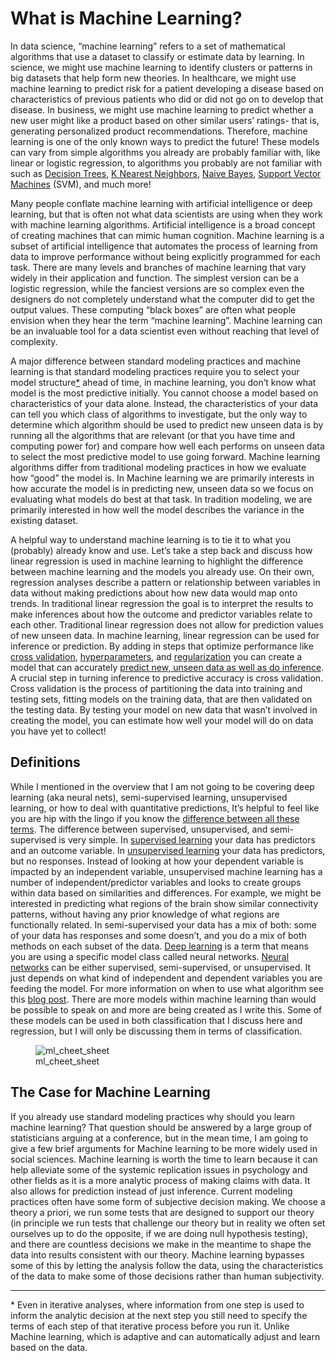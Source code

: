 # What is Machine Learning?

In data science, "machine learning" refers to a set of mathematical algorithms that use a dataset to classify or estimate data by learning. In science, we might use machine learning to identify clusters or patterns in big datasets that help form new theories. In healthcare, we might use machine learning to predict risk for a patient developing a disease based on characteristics of previous patients who did or did not go on to develop that disease. In business, we might use machine learning to predict whether a new user might like a product based on other similar users' ratings- that is, generating personalized product recommendations. Therefore, machine learning is one of the only known ways to predict the future! These models can vary from simple algorithms you already are probably familiar with, like linear or logistic regression, to algorithms you probably are not familiar with such as [Decision Trees](#decisiontrees), [K Nearest Neighbors](#knn), [Naive Bayes](#naivebayes), [Support Vector Machines](#svm) (SVM), and much more!

Many people conflate machine learning with artificial intelligence or deep learning, but that is often not what data scientists are using when they work with machine learning algorithms. Artificial intelligence is a broad concept of creating machines that can mimic human cognition. Machine learning is a subset of artificial intelligence that automates the process of learning from data to improve performance without being explicitly programmed for each task. There are many levels and branches of machine learning that vary widely in their application and function. The simplest version can be a logistic regression, while the fanciest versions are so complex even the designers do not completely understand what the computer did to get the output values. These computing "black boxes" are often what people envision when they hear the term "machine learning". Machine learning can be an invaluable tool for a data scientist even without reaching that level of complexity.

A major difference between standard modeling practices and machine learning is that standard modeling practices require you to select your model structure[*](#footnote) ahead of time, in machine learning, you don't know what model is the most predictive initially. You cannot choose a model based on characteristics of your data alone. Instead, the characteristics of your data can tell you which class of algorithms to investigate, but the only way to determine which algorithm should be used to predict new unseen data is by running all the algorithms that are relevant (or that you have time and computing power for) and compare how well each performs on unseen data to select the most predictive model to use going forward. Machine learning algorithms differ from traditional modeling practices in how we evaluate how "good" the model is. In Machine learning we are primarily interests in how accurate the model is in predicting new, unseen data so we focus on evaluating what models do best at that task. In tradition modeling, we are primarily interested in how well the model describes the variance in the existing dataset. 

A helpful way to understand machine learning is to tie it to what you (probably) already know and use. Let's take a step back and discuss how linear regression is used in machine learning to highlight the difference between machine learning and the models you already use. On their own, regression analyses describe a pattern or relationship between variables in data without making predictions about how new data would map onto trends. In traditional linear regression the goal is to interpret the results to make inferences about how the outcome and predictor variables relate to each other. Traditional linear regression does not allow for prediction values of new unseen data. In machine learning, linear regression can be used for inference or prediction. By adding in steps that optimize performance like [cross validation](#crossval), [hyperparameters](#hyperparameters), and [regularization](#regularization) you can create a model that can accurately [predict new, unseen data as well as do inference](https://vitalflux.com/machine-learning-inference-prediction-difference/#:~:text=While%20prediction%20is%20used%20to,predictors%20and%20the%20response%20variables.). A crucial step in turning inference to predictive accuracy is cross validation. Cross validation is the process of partitioning the data into training and testing sets, fitting models on the training data, that are then validated on the testing data. By testing your model on new data that wasn't involved in creating the model, you can estimate how well your model will do on data you have yet to collect!

## Definitions

While I mentioned in the overview that I am not going to be covering deep learning (aka neural nets), semi-supervised learning, unsupervised learning, or how to deal with quantitative predictions, It's helpful to feel like you are hip with the lingo if you know the [difference between all these terms](https://www.sas.com/en_gb/insights/articles/analytics/machine-learning-algorithms.html). The difference between supervised, unsupervised, and semi-supervised is very simple. In [supervised learning](https://www.datacamp.com/blog/supervised-machine-learning) your data has predictors and an outcome variable. In [unsupervised learning](https://www.datacamp.com/blog/introduction-to-unsupervised-learning) your data has predictors, but no responses. Instead of looking at how your dependent variable is impacted by an independent variable, unsupervised machine learning has a number of independent/predictor variables and looks to create groups within data based on similarities and differences. For example, we might be interested in predicting what regions of the brain show similar connectivity patterns, without having any prior knowledge of what regions are functionally related. In semi-supervised your data has a mix of both: some of your data has responses and some doesn't, and you do a mix of both methods on each subset of the data. [Deep learning](https://www.nvidia.com/en-us/glossary/deep-learning/) is a term that means you are using a specific model class called neural networks. [Neural networks](https://www.youtube.com/watch?v=CqOfi41LfDw) can be either supervised, semi-supervised, or unsupervised. It just depends on what kind of independent and dependent variables you are feeding the model. For more information on when to use what algorithm see this [blog post](https://blogs.sas.com/content/subconsciousmusings/2020/12/09/machine-learning-algorithm-use/). There are more models within machine learning than would be possible to speak on and more are being created as I write this. Some of these models can be used in both classification that I discuss here and regression, but I will only be discussing them in terms of classification.

![ml_cheet_sheet](https://blogs.sas.com/content/subconsciousmusings/files/2017/04/machine-learning-cheet-sheet-2-1024x576.png)

## The Case for Machine Learning

If you already use standard modeling practices why should you learn machine learning? That question should be answered by a large group of statisticians arguing at a conference, but in the mean time, I am going to give a few brief arguments for Machine learning to be more widely used in social sciences. Machine learning is worth the time to learn because it can help alleviate some of the systemic replication issues in psychology and other fields as it is a more analytic process of making claims with data. It also allows for prediction instead of just inference. Current modeling practices often have some form of subjective decision making. We choose a theory a priori, we run some tests that are designed to support our theory (in principle we run tests that challenge our theory but in reality we often set ourselves up to do the opposite, if we are doing null hypothesis testing), and there are countless decisions we make in the meantime to shape the data into results consistent with our theory. Machine learning bypasses some of this by letting the analysis follow the data, using the characteristics of the data to make some of those decisions rather than human subjectivity.

_____________________________________________________________________________________________________________________________________
[*]{#footnote} Even in iterative analyses, where information from one step is used to inform the analytic decision at the next step you still need to specify the terms of each step of that iterative process before you run it. Unlike Machine learning, which is adaptive and can automatically adjust and learn based on the data.


